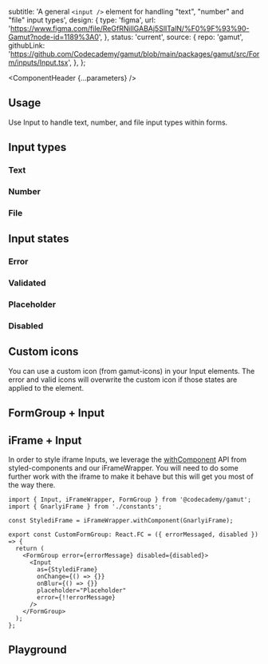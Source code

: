 


  subtitle: 'A general `<input />` element for handling "text", "number" and "file" input types',
  design: {
    type: 'figma',
    url: 'https://www.figma.com/file/ReGfRNillGABAj5SlITalN/%F0%9F%93%90-Gamut?node-id=1189%3A0',
  },
  status: 'current',
  source: {
    repo: 'gamut',
    githubLink:
      'https://github.com/Codecademy/gamut/blob/main/packages/gamut/src/Form/inputs/Input.tsx',
  },
};

<Meta of={InputStories} />

<ComponentHeader {...parameters} />

## Usage

Use Input to handle text, number, and file input types within forms.

## Input types

### Text

<Canvas of={InputStories.Text} />

### Number

<Canvas of={InputStories.Number} />

### File

<Canvas of={InputStories.File} />

## Input states

### Error

<Canvas of={InputStories.Error} />

### Validated

<Canvas of={InputStories.Validated} />

### Placeholder

<Canvas of={InputStories.Placeholder} />

### Disabled

<Canvas of={InputStories.Disabled} />

## Custom icons

You can use a custom icon (from gamut-icons) in your Input elements. The error and valid icons will overwrite the custom icon if those states are applied to the element.

<Canvas of={InputStories.CustomIcon} />

## FormGroup + Input

<Canvas of={InputStories.FormGroupDefault} />
<Canvas of={InputStories.FormGroupError} />
<Canvas of={InputStories.FormGroupLarge} />
<Canvas of={InputStories.FormGroupErrorLarge} />

## iFrame + Input

In order to style iframe Inputs, we leverage the [withComponent](https://styled-components.com/docs/api) API from styled-components and our iFrameWrapper. You will need to do some further work with the iframe to make it behave but this will get you most of the way there.

```tsx
import { Input, iFrameWrapper, FormGroup } from '@codecademy/gamut';
import { GnarlyiFrame } from './constants';

const StylediFrame = iFrameWrapper.withComponent(GnarlyiFrame);

export const CustomFormGroup: React.FC = ({ errorMessaged, disabled }) => {
  return (
    <FormGroup error={errorMessage} disabled={disabled}>
      <Input
        as={StylediFrame}
        onChange={() => {}}
        onBlur={() => {}}
        placeholder="Placeholder"
        error={!!errorMessage}
      />
    </FormGroup>
  );
};
```

## Playground

<Canvas sourceState="shown" of={InputStories.Default} />

<Controls />
